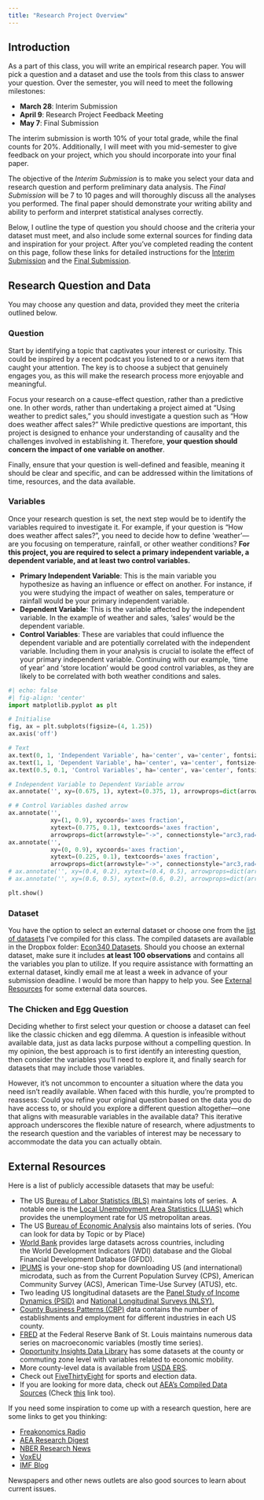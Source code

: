 ```yaml
---
title: "Research Project Overview"
---
```


## Introduction 

As a part of this class, you will write an empirical research paper. You will pick a question and a dataset and use the tools from this class to answer your question. Over the semester, you will need to meet the following milestones: 

- **March 28**: Interim Submission 
- **April 9**: Research Project Feedback Meeting
- **May 7**: Final Submission

The interim submission is worth 10% of your total grade, while the final counts for 20%. Additionally, I will meet with you mid-semester to give feedback on your project, which you should incorporate into your final paper. 

The objective of the *Interim Submission* is to make you select your data and research question and perform preliminary data analysis. The *Final Submission* will be 7 to 10 pages and will thoroughly discuss all the analyses you performed. The final paper should demonstrate your writing ability and ability to perform and interpret statistical analyses correctly. 

Below, I outline the type of question you should choose and the criteria your dataset must meet, and also include some external sources for finding data and inspiration for your project. After you've completed reading the content on this page, follow these links for detailed instructions for the [Interim Submission](interim-submission.qmd) and the [Final Submission](final-submission.qmd).
  

## Research Question and Data

You may choose any question and data, provided they meet the criteria outlined below.

### Question

Start by identifying a topic that captivates your interest or curiosity. This could be inspired by a recent podcast you listened to or a news item that caught your attention. The key is to choose a subject that genuinely engages you, as this will make the research process more enjoyable and meaningful.

Focus your research on a cause-effect question, rather than a predictive one. In other words, rather than undertaking a project aimed at "Using weather to predict sales," you should investigate a question such as "How does weather affect sales?" While predictive questions are important, this project is designed to enhance your understanding of causality and the challenges involved in establishing it. Therefore, **your question should concern the impact of one variable on another**.

Finally, ensure that your question is well-defined and feasible, meaning it should be clear and specific, and can be addressed within the limitations of time, resources, and the data available.

### Variables

Once your research question is set, the next step would be to identify the variables required to investigate it. For example, if your question is "How does weather affect sales?", you need to decide how to define 'weather'—are you focusing on temperature, rainfall, or other weather conditions? **For this project, you are required to select a primary independent variable, a dependent variable, and at least two control variables.**

- **Primary Independent Variable**: This is the main variable you hypothesize as having an influence or effect on another. For instance, if you were studying the impact of weather on sales, temperature or rainfall would be your primary independent variable.
- **Dependent Variable**: This is the variable affected by the independent variable. In the example of weather and sales, 'sales' would be the dependent variable.
- **Control Variables**: These are variables that could influence the dependent variable and are potentially correlated with the independent variable. Including them in your analysis is crucial to isolate the effect of your primary independent variable. Continuing with our example, 'time of year' and 'store location' would be good control variables, as they are likely to be correlated with both weather conditions and sales.

```python
#| echo: false
#| fig-align: 'center'
import matplotlib.pyplot as plt

# Initialise
fig, ax = plt.subplots(figsize=(4, 1.25))
ax.axis('off')

# Text
ax.text(0, 1, 'Independent Variable', ha='center', va='center', fontsize=14)
ax.text(1, 1, 'Dependent Variable', ha='center', va='center', fontsize=14)
ax.text(0.5, 0.1, 'Control Variables', ha='center', va='center', fontsize=14)

# Independent Variable to Dependent Variable arrow
ax.annotate('', xy=(0.675, 1), xytext=(0.375, 1), arrowprops=dict(arrowstyle='->', lw=1.5))

# # Control Variables dashed arrow
ax.annotate('',
            xy=(1, 0.9), xycoords='axes fraction',
            xytext=(0.775, 0.1), textcoords='axes fraction',
            arrowprops=dict(arrowstyle="->", connectionstyle="arc3,rad=.25", lw=1.5, linestyle='dashed'))
ax.annotate('',
            xy=(0, 0.9), xycoords='axes fraction',
            xytext=(0.225, 0.1), textcoords='axes fraction',
            arrowprops=dict(arrowstyle="->", connectionstyle="arc3,rad=-.25", lw=1.5, linestyle='dashed'))
# ax.annotate('', xy=(0.4, 0.2), xytext=(0.4, 0.5), arrowprops=dict(arrowstyle='-[', lw=1.5, linestyle='dashed'))
# ax.annotate('', xy=(0.6, 0.5), xytext=(0.6, 0.2), arrowprops=dict(arrowstyle='-[' , lw=1.5, linestyle='dashed'))

plt.show()

```

### Dataset

You have the option to select an external dataset or choose one from the [list of datasets](list-of-datasets.pdf) I've compiled for this class. The compiled datasets are available in the Dropbox folder: [Econ340 Datasets](https://www.dropbox.com/sh/9x7ac4qwnddl650/AAAP1FdTpFp2rXyZ6t-9-qqTa?dl=0). Should you choose an external dataset, make sure it includes **at least 100 observations** and contains all the variables you plan to utilize. If you require assistance with formatting an external dataset, kindly email me at least a week in advance of your submission deadline.  I would be more than happy to help you. See [External Resources](#external-resources) for some external data sources.


### The Chicken and Egg Question

Deciding whether to first select your question or choose a dataset can feel like the classic chicken and egg dilemma. A question is infeasible without available data, just as data lacks purpose without a compelling question. In my opinion, the best approach is to first identify an interesting question, then consider the variables you'll need to explore it, and finally search for datasets that may include those variables. 

However, it's not uncommon to encounter a situation where the data you need isn't readily available. When faced with this hurdle, you're prompted to reassess: Could you refine your original question based on the data you do have access to, or should you explore a different question altogether—one that aligns with measurable variables in the available data? This iterative approach underscores the flexible nature of research, where adjustments to the research question and the variables of interest may be necessary to accommodate the data you can actually obtain.

## External Resources

Here is a list of publicly accessible datasets that may be useful:

- The US [Bureau of Labor Statistics (BLS)](https://www.bls.gov/data/) maintains lots of series.  A notable one is the [Local Unemployment Area Statistics (LUAS)](https://www.bls.gov/lau/tables.htm) which provides the unemployment rate for US metropolitan areas.
- The US [Bureau of Economic Analysis](https://www.bea.gov/data/by-place-us) also maintains lots of series. (You can look for data by Topic or by Place)
- [World Bank](https://databank.worldbank.org/home.aspx) provides large datasets across countries, including the World Development Indicators (WDI) database and the Global Financial Development Database (GFDD). 
- [IPUMS](https://www.ipums.org/) is your one-stop shop for downloading US (and international) microdata, such as from the Current Population Survey (CPS), American Community Survey (ACS), American Time-Use Survey (ATUS), etc.
- Two leading US longitudinal datasets are the [Panel Study of Income Dynamics (PSID)](https://psidonline.isr.umich.edu/) and [National Longitudinal Surveys (NLSY).](https://www.bls.gov/nls/nlsy97.htm)
- [County Business Patterns (CBP)](https://www.census.gov/programs-surveys/cbp.html) data contains the number of establishments and employment for different industries in each US county.
- [FRED](https://fred.stlouisfed.org/) at the Federal Reserve Bank of St. Louis maintains numerous data series on macroeconomic variables (mostly time series).
- [Opportunity Insights Data Library](https://opportunityinsights.org/data/) has some datasets at the county or commuting zone level with variables related to economic mobility. 
- More county-level data is available from [USDA ERS](https://www.ers.usda.gov/data-products/county-level-data-sets/). 
- Check out [FiveThirtyEight](https://data.fivethirtyeight.com/) for sports and election data.
- If you are looking for more data, check out [AEA’s Compiled Data Sources](https://www.aeaweb.org/resources/data) (Check [this](https://www.aeaweb.org/resources/data/us-other-data/us-other-data-more) link too).

If you need some inspiration to come up with a research question, here are some links to get you thinking:

- [Freakonomics Radio](https://freakonomics.com/series/freakonomics-radio/)
- [AEA Research Digest](https://www.aeaweb.org/research)
- [NBER Research News](https://www.nber.org/nber-news/nber-research-news?page=1&perPage=50)
- [VoxEU](https://cepr.org/voxeu)
- [IMF Blog](https://blogs.imf.org/)

Newspapers and other news outlets are also good sources to learn about current issues.